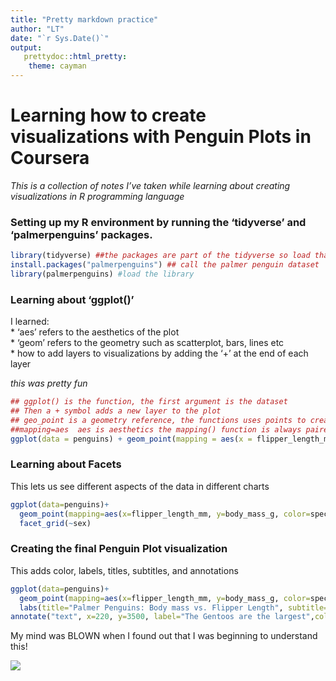 ---
title: "Pretty markdown practice"
author: "LT"
date: "`r Sys.Date()`"
output: 
   prettydoc::html_pretty:
    theme: cayman
---

# Learning how to create visualizations with Penguin Plots in Coursera    

*This is a collection of notes I've taken while learning about creating visualizations in R programming language *  

### Setting up my R environment by running the 'tidyverse' and 'palmerpenguins' packages.  

```{r Setting up , warning=FALSE}
library(tidyverse) ##the packages are part of the tidyverse so load that
install.packages("palmerpenguins") ## call the palmer penguin dataset
library(palmerpenguins) #load the library
```
  
### Learning about 'ggplot()' 
I learned:  
* 'aes' refers to the aesthetics of the plot  
* 'geom' refers to the geometry such as scatterplot, bars, lines etc  
*  how to add layers to visualizations by adding the '+' at the end of each layer  
  
*this was pretty fun*
```{r First ggplot, warning=FALSE}


## ggplot() is the function, the first argument is the dataset
## Then a + symbol adds a new layer to the plot
## geo_point is a geometry reference, the functions uses points to create scatterplots
##mapping=aes  aes is aesthetics the mapping() function is always paired with the aes() function
ggplot(data = penguins) + geom_point(mapping = aes(x = flipper_length_mm, y = body_mass_g))

```  
 
### Learning about Facets
This lets us see different aspects of the data in different charts  

```{r learning facets, warning=FALSE}
ggplot(data=penguins)+
  geom_point(mapping=aes(x=flipper_length_mm, y=body_mass_g, color=species))+
  facet_grid(~sex)
```
  

### Creating the final Penguin Plot visualization  
This adds color, labels, titles, subtitles, and annotations  

```{r Final Penguin visualization, warning=FALSE}
ggplot(data=penguins)+
  geom_point(mapping=aes(x=flipper_length_mm, y=body_mass_g, color=species))+
  labs(title="Palmer Penguins: Body mass vs. Flipper Length", subtitle="Sample of Three Penguin Species", caption= "Data Collected by Dr. Kristen Gorman and the Palmer Station, Antarctica LTER")+
annotate("text", x=220, y=3500, label="The Gentoos are the largest",color="purple", fontface="bold",size=4.5,angle=45)

```
  
My mind was BLOWN when I found out that I was beginning to understand this!  


![](https://media.giphy.com/media/lXu72d4iKwqek/giphy.gif)